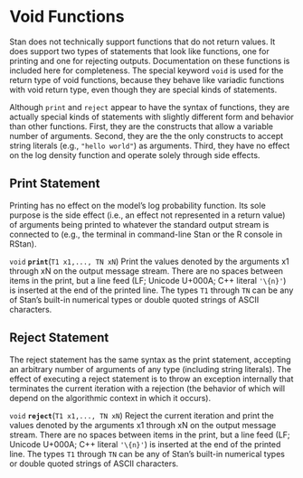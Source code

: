 # Void Functions

Stan does not technically support functions that do not return values.
It does support two types of statements that look like functions, one
for printing and one for rejecting outputs.  Documentation on these
functions is included here for completeness.  The special keyword
`void` is used for the return type of void functions, because they
behave like variadic functions with void return type, even though they
are special kinds of statements.

Although `print` and `reject` appear to have the syntax of functions,
they are actually special kinds of statements with slightly different
form and behavior than other functions.  First, they are the
constructs that allow a variable number of arguments.  Second, they
are the the only constructs to accept string literals (e.g., `"hello
world"`) as arguments.  Third, they have no effect on the log density
function and operate solely through side effects.

## Print Statement

Printing has no effect on the model's log probability function.  Its
sole purpose is the side effect (i.e., an effect not represented in a
return value) of arguments being printed to whatever the standard
output stream is connected to (e.g., the terminal in command-line Stan
or the R console in RStan).

<!-- void; print; (T1 x1,..., TN xN); -->
\index{{\tt \bfseries print}!(T1 x1,..., TN xN): void|hyperpage}

`void` **`print`**(`T1 x1,..., TN xN`)
Print the values denoted by the arguments x1 through xN on the output
message stream. There are no spaces between items in the print, but a
line feed (LF; Unicode U+000A; C++ literal `'\{n}'`) is inserted at
the end of the printed line. The types `T1` through `TN` can be any of
Stan's built-in numerical types or double quoted strings of ASCII
characters.

## Reject Statement

The reject statement has the same syntax as the print statement,
accepting an arbitrary number of arguments of any type (including
string literals).   The effect of executing a reject statement is to
throw an exception internally that terminates the current iteration
with a rejection (the behavior of which will depend on the algorithmic
context in which it occurs).

<!-- void; reject; (T1 x1,..., TN xN); -->
\index{{\tt \bfseries reject}!(T1 x1,..., TN xN): void|hyperpage}

`void` **`reject`**(`T1 x1,..., TN xN`)
Reject the current iteration and print the values denoted by the
arguments x1 through xN on the output message stream. There are no
spaces between items in the print, but a line feed (LF; Unicode
U+000A; C++ literal `'\{n}'`) is inserted at the end of the printed
line. The types `T1` through `TN` can be any of Stan's built-in
numerical types or double quoted strings of ASCII characters.

